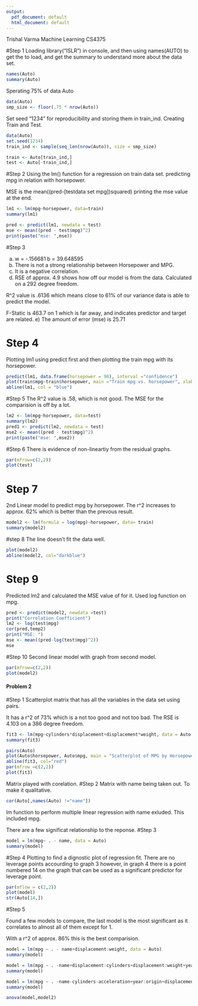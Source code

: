 ```yaml
---
output:
  pdf_document: default
  html_document: default
---
```

Trishal Varma 
Machine Learning CS4375


#Step 1 
Loading library("ISLR") in console, and then using names(AUTO) to get the to load, and get the summary to understand more about the data set. 
```r
names(Auto)
summary(Auto)
```
Sperating 75% of data Auto
```r
data(Auto)
smp_size <- floor(.75 * nrow(Auto))
```
Set seed "1234" for reproducibility and storing them in train_ind. Creating Train and Test.
```r
data(Auto)
set.seed(1234)
train_ind <- sample(seq_len(nrow(Auto)), size = smp_size)

train <- Auto[train_ind,]
test <- Auto[-train_ind,] 
```

#Step 2 
Using the lm() function for a regression on train data set. predicting mpg in relation with horsepower. 

MSE is the mean((pred-[testdata set mpg])squared)
printing the mse value at the end. 
```r
lm1 <- lm(mpg~horsepower, data=train)
summary(lm1)

pred <- predict(lm1, newdata = test)
mse <- mean((pred - test$mpg)^2)
print(paste("mse: ",mse))
```

#Step 3 


a) w = -.156681   b = 39.648595
b) There is not a strong relationship between Horsepower and MPG. 
c) It is a negative correlation. 
d) RSE of approx. 4.9 shows how off our model is from the data. Calculated on a 292 degree freedom. 

R^2 value is .6136 which means close to 61% of our variance data is able to predict the model. 

F-Static is 463.7 on 1 which is far away, and indicates predictor and target are related. 
e) The amount of error (mse) is 25.71

# Step 4 
Plotting lm1 using predict first and then plotting the train mpg with its horsepower. 

<!-- As the MPG increases, the horsepower decreases. -->
```r
predict(lm1, data.frame(horsepower = 98), interval ="confidence")
plot(train$mpg~train$horsepower, main ="Train mpg vs. horsepower", xlab = "mpg", ylab = "horsepower")
abline(lm1, col = "blue")
```

#Step 5
The R^2 value is .58, which is not good. The MSE for the comparision is off by a lot. 
```r
lm2 <- lm(mpg~horsepower, data=test)
summary(lm2)
pred1 <- predict(lm2, newdata = test)
mse2 <- mean((pred - test$mpg)^2)
print(paste("mse: ",mse2))

```

#Step 6 
There is evidence of non-lineartiy from the residual graphs. 
```r
par(mfrow=c(2,2))
plot(test)
```

# Step 7
2nd Linear model to predict mpg by horsepower. The r^2 increases to approx. 62% which is better than the prevous result. 
```r
model2 <- lm(formula = log(mpg)~horsepower, data= train)
summary(model2)
```

#step 8
The line doesn't fit the data well.
```r
plot(model2)
abline(model2, col="darkblue")
```

# Step 9
Predicted lm2 and calculated the MSE value of for it. Used log function on mpg. 
```r
pred <- predict(model2, newdata =test)
print("Correlation Coefficient")
lm2 <- log(test$mpg)
cor(pred,temp2)
print("MSE: ")
mse <- mean((pred-log(test$mpg)^2))
mse
```

#Step 10
Second linear model with graph from second model. 
```r
par(mfrow=c(2,2))
plot(model2)
```

#### Problem 2

#Step 1 
Scatterplot matrix that has all the variables in the data set using pairs. 

It has a r^2 of 73% which is a not too good and not too bad. The RSE is 4.103 on a 386 degree freedom.  
```r
fit3 <- lm(mpg~cylinders*displacement+displacement*weight, data = Auto[,1:8])
summary(fit3)

pairs(Auto)
plot(Auto$horsepower, Auto$mpg, main = "Scatterplot of MPG by Horsepower", xlab = "Horsepower", ylab = "Miles per gallon", col = "blue")
abline(fit3, col="red")
par(mfrow =c(2,2))
plot(fit3)

```

Matrix played with corelation. 
#Step 2
Matrix with name being taken out. To make it qualitative. 
```r
cor(Auto[,names(Auto) !="name"])
```

lm function to perform multiple linear regression with name exluded. This included mpg. 

There are a few significat relationship to the reponse. 
#Step 3
```r
model = lm(mpg~ . - name, data = Auto)
summary(model)

```

#Step 4
Plotting to find a dignostic plot of regression fit. 
There are no leverage points accourding to graph 3 however, in graph 4 there is a point numbered 14 on the graph that can be used as a significant predictor for leverage point. 
```r
par(mflow = c(2,2))
plot(model)
str(Auto[14,])
```


#Step 5

Found a few models to compare, the last model is the most significant as it correlates to almost all of them except for 1. 

With a r^2 of approx. 86% this is the best comparision. 

```r
model = lm(mpg ~ . - name+displacement:weight, data = Auto)
summary(model)

model = lm(mpg ~ . -name+displacement:cylinders+displacement:weight+year:origin+acceleration: horsepower, data = Auto)
summary(model)

model = lm(mpg ~ . -name-cylinders-acceleration+year:origin+displacement:weight+displacement:weight+acceleration:horsepower+acceleration:weight, data = Auto)
summary(model)


```

```r
anova(model,model2)
```
